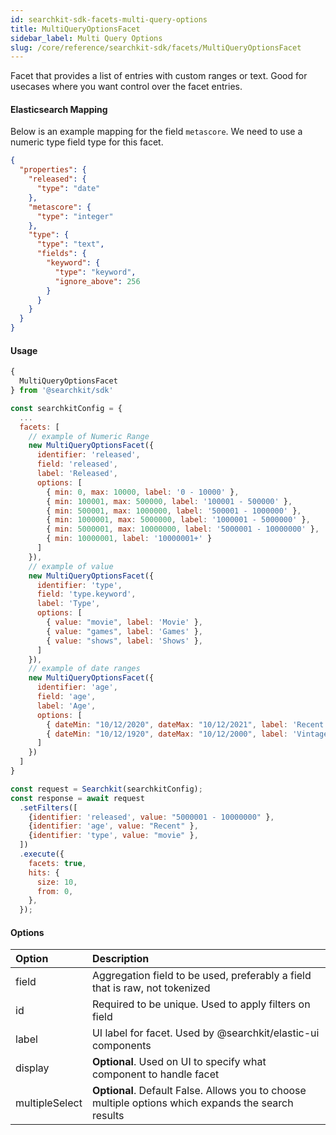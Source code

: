 ```yaml
---
id: searchkit-sdk-facets-multi-query-options
title: MultiQueryOptionsFacet
sidebar_label: Multi Query Options
slug: /core/reference/searchkit-sdk/facets/MultiQueryOptionsFacet
---
```


Facet that provides a list of entries with custom ranges or text. Good for usecases where you want control over the facet entries.

#### Elasticsearch Mapping

Below is an example mapping for the field `metascore`. We need to use a numeric type field type for this facet.

```json
{
  "properties": {
    "released": {
      "type": "date"
    },
    "metascore": {
      "type": "integer"
    },
    "type": {
      "type": "text",
      "fields": {
        "keyword": {
          "type": "keyword",
          "ignore_above": 256
        }
      }
    }
  }
}
```

#### Usage

```javascript
{
  MultiQueryOptionsFacet
} from '@searchkit/sdk'

const searchkitConfig = {
  ...
  facets: [
    // example of Numeric Range
    new MultiQueryOptionsFacet({
      identifier: 'released',
      field: 'released',
      label: 'Released',
      options: [
        { min: 0, max: 10000, label: '0 - 10000' },
        { min: 100001, max: 500000, label: '100001 - 500000' },
        { min: 500001, max: 1000000, label: '500001 - 1000000' },
        { min: 1000001, max: 5000000, label: '1000001 - 5000000' },
        { min: 5000001, max: 10000000, label: '5000001 - 10000000' },
        { min: 10000001, label: '10000001+' }
      ]
    }),
    // example of value
    new MultiQueryOptionsFacet({
      identifier: 'type',
      field: 'type.keyword',
      label: 'Type',
      options: [
        { value: "movie", label: 'Movie' },
        { value: "games", label: 'Games' },
        { value: "shows", label: 'Shows' },
      ]
    }),
    // example of date ranges
    new MultiQueryOptionsFacet({
      identifier: 'age',
      field: 'age',
      label: 'Age',
      options: [
        { dateMin: "10/12/2020", dateMax: "10/12/2021", label: 'Recent' },
        { dateMin: "10/12/1920", dateMax: "10/12/2000", label: 'Vintage' }
      ]
    })
  ]
}

const request = Searchkit(searchkitConfig);
const response = await request
  .setFilters([
    {identifier: 'released', value: "5000001 - 10000000" },
    {identifier: 'age', value: "Recent" },
    {identifier: 'type', value: "movie" },
  ])
  .execute({
    facets: true,
    hits: {
      size: 10,
      from: 0,
    },
  });
```

#### Options

| Option | Description |
| :-- | :-- |
| field | Aggregation field to be used, preferably a field that is raw, not tokenized |
| id | Required to be unique. Used to apply filters on field |
| label | UI label for facet. Used by @searchkit/elastic-ui components |
| display | **Optional**. Used on UI to specify what component to handle facet |
| multipleSelect | **Optional**. Default False. Allows you to choose multiple options which expands the search results |
